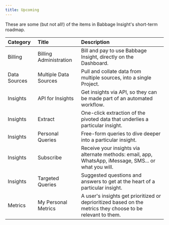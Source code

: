 ```yaml
---
title: Upcoming
---
```


These are some (but not all!) of the items in Babbage Insight's short-term roadmap.

| **Category**               | **Title**                                                        | **Description**                                                                        |
| :------------------------- | :-------------------------------------------------------------- | :--------------------------------------------------------------------------------- |
| Billing                    | Billing Administration | Bill and pay to use Babbage Insight, directly on the Dashboard.|
| Data Sources               | Multiple Data Sources | Pull and collate data from multiple sources, into a single Project.|
| Insights                   | API for Insights | Get insights via API, so they can be made part of an automated workflow.|
| Insights                   | Extract | One-click extraction of the pivoted data that underlies a particular insight.|
| Insights                   | Personal Queries | Free-form queries to dive deeper into a particular insight.|
| Insights                   | Subscribe | Receive your insights via alternate methods: email, app, WhatsApp, iMessage, SMS... or what you will.|
| Insights                   | Targeted Queries | Suggested questions and answers to get at the heart of a particular insight.|
| Metrics                    | My Personal Metrics | A user's insights get prioritized or deprioritized based on the metrics they choose to be relevant to them.|